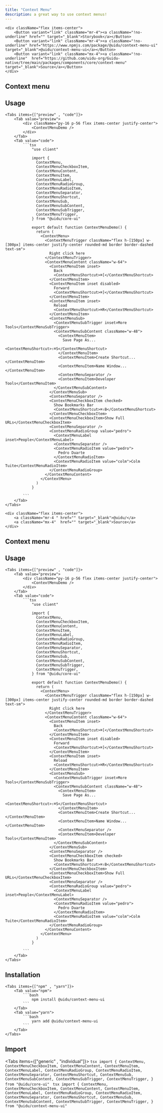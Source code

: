 ```yaml
---
title: "Context Menu"
description: a great way to use context menus!
---
```



    <div className="flex items-center">
        <Button variant="link" className="mr-4"><a className="!no-underline" href="" target="_blank">Storybook</a></Button>
        <Button variant="link" className="mr-4"><a className="!no-underline" href="https://www.npmjs.com/package/@uidu/context-menu-ui" target="_blank">@uidu/context-menu-ui</a></Button>
        <Button variant="link" className="mx-4"><a className="!no-underline"  href="https://github.com/uidu-org/Guidu-native/tree/main/packages/components/core/context-menu" target="_blank">Source</a></Button>
    </div>

## Context menu

<ContextMenuDemo />

## Usage

    <Tabs items={["preview" , "code"]}>
        <Tab value="preview">
            <div className="py-16 p-56 flex items-center justify-center">
                <ContextMenuDemo />
            </div>
        </Tab>
        <Tab value="code">
            ```tsx
                "use client"

                import {
                  ContextMenu,
                  ContextMenuCheckboxItem,
                  ContextMenuContent,
                  ContextMenuItem,
                  ContextMenuLabel,
                  ContextMenuRadioGroup,
                  ContextMenuRadioItem,
                  ContextMenuSeparator,
                  ContextMenuShortcut,
                  ContextMenuSub,
                  ContextMenuSubContent,
                  ContextMenuSubTrigger,
                  ContextMenuTrigger,
                } from "@uidu/core-ui"

                export default function ContextMenuDemo() {
                  return (
                    <ContextMenu>
                      <ContextMenuTrigger className="flex h-[150px] w-[300px] items-center justify-center rounded-md border border-dashed text-sm">
                        Right click here
                      </ContextMenuTrigger>
                      <ContextMenuContent className="w-64">
                        <ContextMenuItem inset>
                          Back
                          <ContextMenuShortcut>⌘[</ContextMenuShortcut>
                        </ContextMenuItem>
                        <ContextMenuItem inset disabled>
                          Forward
                          <ContextMenuShortcut>⌘]</ContextMenuShortcut>
                        </ContextMenuItem>
                        <ContextMenuItem inset>
                          Reload
                          <ContextMenuShortcut>⌘R</ContextMenuShortcut>
                        </ContextMenuItem>
                        <ContextMenuSub>
                          <ContextMenuSubTrigger inset>More Tools</ContextMenuSubTrigger>
                          <ContextMenuSubContent className="w-48">
                            <ContextMenuItem>
                              Save Page As...
                              <ContextMenuShortcut>⇧⌘S</ContextMenuShortcut>
                            </ContextMenuItem>
                            <ContextMenuItem>Create Shortcut...</ContextMenuItem>
                            <ContextMenuItem>Name Window...</ContextMenuItem>
                            <ContextMenuSeparator />
                            <ContextMenuItem>Developer Tools</ContextMenuItem>
                          </ContextMenuSubContent>
                        </ContextMenuSub>
                        <ContextMenuSeparator />
                        <ContextMenuCheckboxItem checked>
                          Show Bookmarks Bar
                          <ContextMenuShortcut>⌘⇧B</ContextMenuShortcut>
                        </ContextMenuCheckboxItem>
                        <ContextMenuCheckboxItem>Show Full URLs</ContextMenuCheckboxItem>
                        <ContextMenuSeparator />
                        <ContextMenuRadioGroup value="pedro">
                          <ContextMenuLabel inset>People</ContextMenuLabel>
                          <ContextMenuSeparator />
                          <ContextMenuRadioItem value="pedro">
                            Pedro Duarte
                          </ContextMenuRadioItem>
                          <ContextMenuRadioItem value="colm">Colm Tuite</ContextMenuRadioItem>
                        </ContextMenuRadioGroup>
                      </ContextMenuContent>
                    </ContextMenu>
                  )
                }

            ```
        </Tab>
    </Tabs>

    <div className="flex items-center">
        <a className="mr-4 " href="" target="_blank">@uidu/</a>
        <a className="mx-4"  href="" target="_blank">Source</a>
    </div>

## Context menu

<ContextMenuDemo />

## Usage

    <Tabs items={["preview" , "code"]}>
        <Tab value="preview">
            <div className="py-16 p-56 flex items-center justify-center">
                <ContextMenuDemo />
            </div>
        </Tab>
        <Tab value="code">
            ```tsx
                "use client"

                import {
                  ContextMenu,
                  ContextMenuCheckboxItem,
                  ContextMenuContent,
                  ContextMenuItem,
                  ContextMenuLabel,
                  ContextMenuRadioGroup,
                  ContextMenuRadioItem,
                  ContextMenuSeparator,
                  ContextMenuShortcut,
                  ContextMenuSub,
                  ContextMenuSubContent,
                  ContextMenuSubTrigger,
                  ContextMenuTrigger,
                } from "@uidu/core-ui"

                export default function ContextMenuDemo() {
                  return (
                    <ContextMenu>
                      <ContextMenuTrigger className="flex h-[150px] w-[300px] items-center justify-center rounded-md border border-dashed text-sm">
                        Right click here
                      </ContextMenuTrigger>
                      <ContextMenuContent className="w-64">
                        <ContextMenuItem inset>
                          Back
                          <ContextMenuShortcut>⌘[</ContextMenuShortcut>
                        </ContextMenuItem>
                        <ContextMenuItem inset disabled>
                          Forward
                          <ContextMenuShortcut>⌘]</ContextMenuShortcut>
                        </ContextMenuItem>
                        <ContextMenuItem inset>
                          Reload
                          <ContextMenuShortcut>⌘R</ContextMenuShortcut>
                        </ContextMenuItem>
                        <ContextMenuSub>
                          <ContextMenuSubTrigger inset>More Tools</ContextMenuSubTrigger>
                          <ContextMenuSubContent className="w-48">
                            <ContextMenuItem>
                              Save Page As...
                              <ContextMenuShortcut>⇧⌘S</ContextMenuShortcut>
                            </ContextMenuItem>
                            <ContextMenuItem>Create Shortcut...</ContextMenuItem>
                            <ContextMenuItem>Name Window...</ContextMenuItem>
                            <ContextMenuSeparator />
                            <ContextMenuItem>Developer Tools</ContextMenuItem>
                          </ContextMenuSubContent>
                        </ContextMenuSub>
                        <ContextMenuSeparator />
                        <ContextMenuCheckboxItem checked>
                          Show Bookmarks Bar
                          <ContextMenuShortcut>⌘⇧B</ContextMenuShortcut>
                        </ContextMenuCheckboxItem>
                        <ContextMenuCheckboxItem>Show Full URLs</ContextMenuCheckboxItem>
                        <ContextMenuSeparator />
                        <ContextMenuRadioGroup value="pedro">
                          <ContextMenuLabel inset>People</ContextMenuLabel>
                          <ContextMenuSeparator />
                          <ContextMenuRadioItem value="pedro">
                            Pedro Duarte
                          </ContextMenuRadioItem>
                          <ContextMenuRadioItem value="colm">Colm Tuite</ContextMenuRadioItem>
                        </ContextMenuRadioGroup>
                      </ContextMenuContent>
                    </ContextMenu>
                  )
                }

            ```
        </Tab>
    </Tabs>

## Installation

    <Tabs items={["npm" , "yarn"]}>
        <Tab value="npm">
            ```bash
                npm install @uidu/context-menu-ui
            ```
        </Tab>
        <Tab value="yarn">
            ```bash
                yarn add @uidu/context-menu-ui
            ```
        </Tab>
    </Tabs>

## Import

 <Tabs items={["generic" , "individual"]}>
        <Tab value="generic">
            ```tsx
                import {
                  ContextMenu,
                  ContextMenuCheckboxItem,
                  ContextMenuContent,
                  ContextMenuItem,
                  ContextMenuLabel,
                  ContextMenuRadioGroup,
                  ContextMenuRadioItem,
                  ContextMenuSeparator,
                  ContextMenuShortcut,
                  ContextMenuSub,
                  ContextMenuSubContent,
                  ContextMenuSubTrigger,
                  ContextMenuTrigger,
                } from "@uidu/core-ui"
            ```
        </Tab>
        <Tab value="individual">
            ```tsx
              import {
                ContextMenu,
                ContextMenuCheckboxItem,
                ContextMenuContent,
                ContextMenuItem,
                ContextMenuLabel,
                ContextMenuRadioGroup,
                ContextMenuRadioItem,
                ContextMenuSeparator,
                ContextMenuShortcut,
                ContextMenuSub,
                ContextMenuSubContent,
                ContextMenuSubTrigger,
                ContextMenuTrigger,
              } from "@uidu/context-menu-ui"
            ```
        </Tab>
    </Tabs>
